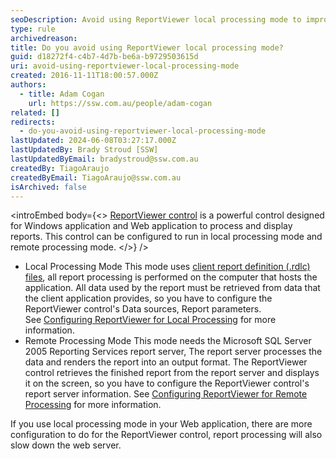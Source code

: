 ```yaml
---
seoDescription: Avoid using ReportViewer local processing mode to improve application performance and reduce server load.
type: rule
archivedreason:
title: Do you avoid using ReportViewer local processing mode?
guid: d18272f4-c4b7-4d7b-be6a-b9729503615d
uri: avoid-using-reportviewer-local-processing-mode
created: 2016-11-11T18:00:57.000Z
authors:
  - title: Adam Cogan
    url: https://ssw.com.au/people/adam-cogan
related: []
redirects:
  - do-you-avoid-using-reportviewer-local-processing-mode
lastUpdated: 2024-06-08T03:27:17.000Z
lastUpdatedBy: Brady Stroud [SSW]
lastUpdatedByEmail: bradystroud@ssw.com.au
createdBy: TiagoAraujo
createdByEmail: TiagoAraujo@ssw.com.au
isArchived: false
---
```


<introEmbed
  body={<>
[ReportViewer control](https://www.ssw.com.au/ssw/redirect/msdn/ReportViewerControl.htm) is a powerful control designed for Windows application and Web application to process and display reports. This control can be configured to run in local processing mode and remote processing mode.
  </>}
/>
* Local Processing Mode
  This mode uses [client report definition (.rdlc) files](https://www.ssw.com.au/ssw/redirect/msdn/CreatingClientReportDefinition.htm), all report processing is performed on the computer that hosts the application. All data used by the report must be retrieved from data that the client application provides, so you have to configure the ReportViewer control's Data sources, Report parameters.
  See [Configuring ReportViewer for Local Processing](https://www.ssw.com.au/ssw/redirect/msdn/ConfiguringReportViewer.htm) for more information.
* Remote Processing Mode
  This mode needs the Microsoft SQL Server 2005 Reporting Services report server, The report server processes the data and renders the report into an output format. The ReportViewer control retrieves the finished report from the report server and displays it on the screen, so you have to configure the ReportViewer control's report server information.
  See [Configuring ReportViewer for Remote Processing](https://www.ssw.com.au/ssw/redirect/msdn/ConfiguringReportViewerforRemotProcessing.htm) for more information.

If you use local processing mode in your Web application, there are more configuration to do for the ReportViewer control, report processing will also slow down the web server.
